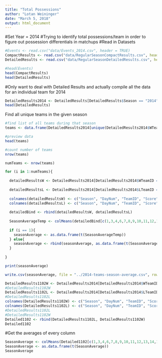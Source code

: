 ```yaml
---
title: "Total Possessions"
author: "Lotan Weininger"
date: "March 5, 2018"
output: html_document
---
```

#Set Year = 2014
#Trying to identify total possessions/team in order to figure out possession differentials in matchups
#Read in Datasets
```r
#Events <- read.csv("data/Events_2014.csv", header = TRUE)
CompactResults <- read.csv("data/RegularSeasonCompactResults.csv", header = TRUE)
DetailedResults <- read.csv("data/RegularSeasonDetailedResults.csv", header = TRUE)

#head(Events)
head(CompactResults)
head(DetailedResults)
```


#Only want to deal with Detailed Results and actually compile all the data for an individual team for 2014
```r
DetailedResults2014 <- DetailedResults[DetailedResults$Season == "2014",]
head(DetailedResults)
```

Find all unique teams in the given season

```r
#find list of all teams during that season
teams <- data.frame(DetailedResults2014[unique(DetailedResults2014$WTeamID, incomparables = FALSE), 3])

#preview data
head(teams)

#count number of teams
nrow(teams)
```



```r

numTeams <- nrow(teams)

for (i in 1:numTeams){
    
  detailedResultsW <- DetailedResults2014[DetailedResults2014$WTeamID == teams[i,], c(1,2,3,4,8,9,10,11,12,13,14,15,16,17,18,19,20,21) ]
  
  detailedResultsL <- DetailedResults2014[DetailedResults2014$LTeamID == teams[i,], c(1,2,5,6,8,22,23,24,25,26,27,28,29,30,31,32,33,34) ]
  
  colnames(detailedResultsW) <- c("Season", "DayNum", "TeamID", "Score", "OT", "FGM", "FGA","FGM3", "FGA3", "FTM", "FTA", "OR", "DR", "AST", "TO", "STL", "BLK", "PF")
  colnames(detailedResultsL) <- c("Season", "DayNum", "TeamID", "Score", "OT", "FGM", "FGA","FGM3", "FGA3", "FTM", "FTA", "OR", "DR", "AST", "TO", "STL", "BLK", "PF")
  
  detailedBind <- rbind(detailedResultsW, detailedResultsL)
  
  SeasonAverageTemp <- colMeans(detailedBind[c(1,3,4,6,7,8,9,10,11,12,13,14,15,16,17,18)])
  
  if (i == 1){
    seasonAverage <- as.data.frame(t(SeasonAverageTemp))
  } else{
    seasonAverage <- rbind(seasonAverage, as.data.frame(t(SeasonAverageTemp)) )
  }
    
}

print(seasonAverage)

write.csv(seasonAverage, file = "../2014-teams-season-average.csv", row.names = FALSE)

```



```r
DetailedResults1102W <- DetailedResults2014[DetailedResults2014$WTeamID == "1102", c(1,2,3,4,8,9,10,11,12,13,14,15,16,17,18,19,20,21) ]
#DetailedResults1102W
DetailedResults1102L <- DetailedResults2014[DetailedResults2014$LTeamID == "1102", c(1,2,5,6,8,22,23,24,25,26,27,28,29,30,31,32,33,34) ]
#DetailedResults1102L
colnames(DetailedResults1102W) <- c("Season", "DayNum", "TeamID", "Score", "OT", "FGM", "FGA","FGM3", "FGA3", "FTM", "FTA", "OR", "DR", "AST", "TO", "STL", "BLK", "PF")
colnames(DetailedResults1102L) <- c("Season", "DayNum", "TeamID", "Score", "OT", "FGM", "FGA","FGM3", "FGA3", "FTM", "FTA", "OR", "DR", "AST", "TO", "STL", "BLK", "PF")
#DetailedResults1102L
#DetailedResults1102W
Detailed1102 <- rbind(DetailedResults1102L, DetailedResults1102W)
Detailed1102
```

#Get the averages of every column
```r
SeasonAverage <- colMeans(Detailed1102[c(1,3,4,6,7,8,9,10,11,12,13,14,15,16,17,18)])
SeasonAverage <- as.data.frame(t(SeasonAverage))
SeasonAverage
```


